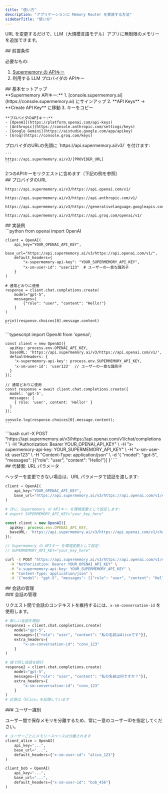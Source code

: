 ```yaml
---
title: "使い方"
description: "アプリケーションに Memory Router を実装する方法"
sidebarTitle: "使い方"
---
```


URL を変更するだけで、LLM（大規模言語モデル）アプリに無制限のメモリーを追加できます。

<div id="prerequisites">
  ## 前提条件
</div>

必要なもの:

1. [Supermemory の APIキー](https://console.supermemory.ai)
2. 利用する LLM プロバイダの APIキー

<div id="basic-setup">
  ## 基本セットアップ
</div>

<Steps>
  <Step title="APIキーを取得する">
    **Supermemory APIキー:**
    1. [console.supermemory.ai](https://console.supermemory.ai) にサインアップ
    2. **API Keys** → **Create API Key** に移動
    3. キーをコピー

    **プロバイダのAPIキー:**
    - [OpenAI](https://platform.openai.com/api-keys)
    - [Anthropic](https://console.anthropic.com/settings/keys)
    - [Google Gemini](https://aistudio.google.com/app/apikey)
    - [Groq](https://console.groq.com/keys)
  </Step>

  <Step title="Base URLを更新する">
    プロバイダのURLの先頭に `https://api.supermemory.ai/v3/` を付けます:

    ```
    https://api.supermemory.ai/v3/[PROVIDER_URL]
    ```
  </Step>

  <Step title="認証を追加する">
    2つのAPIキーをリクエストに含めます（下記の例を参照）
  </Step>
</Steps>

<div id="provider-urls">
  ## プロバイダのURL
</div>

<CodeGroup>

```text OpenAI
https://api.supermemory.ai/v3/https://api.openai.com/v1/
```

```text Anthropic
https://api.supermemory.ai/v3/https://api.anthropic.com/v1/
```

```text Google Gemini
https://api.supermemory.ai/v3/https://generativelanguage.googleapis.com/v1beta/openai/
```

```text Groq
https://api.supermemory.ai/v3/https://api.groq.com/openai/v1/
```

</CodeGroup>

<div id="implementation-examples">
  ## 実装例
</div>

<Tabs>
  <Tab title="Python">
    ```python
    from openai import OpenAI

    client = OpenAI(
        api_key="YOUR_OPENAI_API_KEY",
        base_url="https://api.supermemory.ai/v3/https://api.openai.com/v1/",
        default_headers={
            "x-supermemory-api-key": "YOUR_SUPERMEMORY_API_KEY",
            "x-sm-user-id": "user123"  # ユーザーの一意な識別子
        }
    )

    # 通常どおりに使用
    response = client.chat.completions.create(
        model="gpt-5",
        messages=[
            {"role": "user", "content": "Hello!"}
        ]
    )

    print(response.choices[0].message.content)
    ```
  </Tab>

  <Tab title="TypeScript">
    ```typescript
    import OpenAI from 'openai';

    const client = new OpenAI({
      apiKey: process.env.OPENAI_API_KEY,
      baseURL: 'https://api.supermemory.ai/v3/https://api.openai.com/v1/',
      defaultHeaders: {
        'x-supermemory-api-key': process.env.SUPERMEMORY_API_KEY,
        'x-sm-user-id': 'user123'  // ユーザーの一意な識別子
      }
    });

    // 通常どおりに使用
    const response = await client.chat.completions.create({
      model: 'gpt-5',
      messages: [
        { role: 'user', content: 'Hello!' }
      ]
    });

    console.log(response.choices[0].message.content);
    ```
  </Tab>

  <Tab title="cURL">
    ```bash
    curl -X POST "https://api.supermemory.ai/v3/https://api.openai.com/v1/chat/completions" \
      -H "Authorization: Bearer YOUR_OPENAI_API_KEY" \
      -H "x-supermemory-api-key: YOUR_SUPERMEMORY_API_KEY" \
      -H "x-sm-user-id: user123" \
      -H "Content-Type: application/json" \
      -d '{
        "model": "gpt-5",
        "messages": [{"role": "user", "content": "Hello!"}]
      }'
    ```
  </Tab>
</Tabs>

<div id="alternative-url-parameters">
  ## 代替案: URL パラメータ
</div>

ヘッダーを変更できない場合は、URL パラメータで認証を渡します:

<CodeGroup>

```python Python
client = OpenAI(
    api_key="YOUR_OPENAI_API_KEY",
    base_url="https://api.supermemory.ai/v3/https://api.openai.com/v1/chat/completions?userId=user123"
)

# 次に、Supermemory の APIキー を環境変数として設定します:
# export SUPERMEMORY_API_KEY="your_key_here"
```

```typescript TypeScript
const client = new OpenAI({
  apiKey: process.env.OPENAI_API_KEY,
  baseURL: 'https://api.supermemory.ai/v3/https://api.openai.com/v1/chat/completions?userId=user123'
});

// Supermemory の APIキー を環境変数として設定:
// SUPERMEMORY_API_KEY="your_key_here"
```

```bash cURL
curl -X POST "https://api.supermemory.ai/v3/https://api.openai.com/v1/chat/completions?userId=user123" \
  -H "Authorization: Bearer YOUR_OPENAI_API_KEY" \
  -H "x-supermemory-api-key: YOUR_SUPERMEMORY_API_KEY" \
  -H "Content-Type: application/json" \
  -d '{"model": "gpt-5", "messages": [{"role": "user", "content": "Hello!"}]}'
```

</CodeGroup>

<div id="conversation-management">
  ## 会話の管理
</div>

<div id="managing-conversations">
  ### 会話の管理
</div>

リクエスト間で会話のコンテキストを維持するには、`x-sm-conversation-id` を使用します。

```python
# 新しい会話を開始
response1 = client.chat.completions.create(
    model="gpt-5",
    messages=[{"role": "user", "content": "私の名前はAliceです"}],
    extra_headers={
        "x-sm-conversation-id": "conv_123"
    }
)

# 後で同じ会話を続行
response2 = client.chat.completions.create(
    model="gpt-5",
    messages=[{"role": "user", "content": "私の名前は何ですか？"}],
    extra_headers={
        "x-sm-conversation-id": "conv_123"
    }
)
# 応答は「Alice」を記憶しています
```


<div id="user-identification">
  ### ユーザー識別
</div>

ユーザー間で保存メモリを分離するため、常に一意のユーザーIDを指定してください。

```python
# ユーザーごとにメモリースペースは分離されます
client_alice = OpenAI(
    api_key="...",
    base_url="...",
    default_headers={"x-sm-user-id": "alice_123"}
)

client_bob = OpenAI(
    api_key="...",
    base_url="...",
    default_headers={"x-sm-user-id": "bob_456"}
)
```
